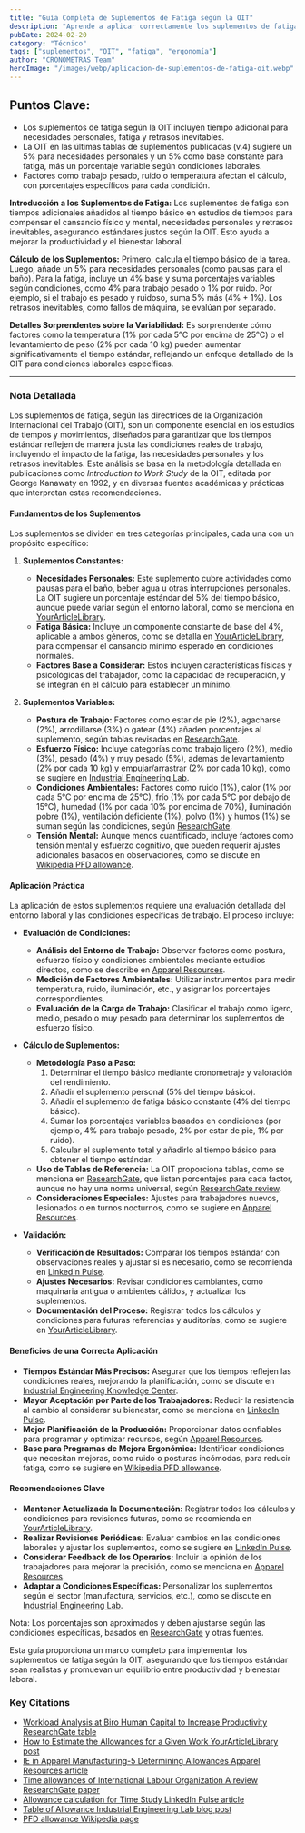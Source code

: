 ```yaml
---
title: "Guía Completa de Suplementos de Fatiga según la OIT"
description: "Aprende a aplicar correctamente los suplementos de fatiga de la OIT en tus estudios de tiempos"
pubDate: 2024-02-20
category: "Técnico"
tags: ["suplementos", "OIT", "fatiga", "ergonomía"]
author: "CRONOMETRAS Team"
heroImage: "/images/webp/aplicacion-de-suplementos-de-fatiga-oit.webp"
---
```


## Puntos Clave:


- Los suplementos de fatiga según la OIT incluyen tiempo adicional para necesidades personales, fatiga y retrasos inevitables.
- La OIT en las últimas tablas de suplementos publicadas (v.4) sugiere un 5% para necesidades personales y un 5% como base constante para fatiga, más un porcentaje variable según condiciones laborales.
- Factores como trabajo pesado, ruido o temperatura afectan el cálculo, con porcentajes específicos para cada condición.

**Introducción a los Suplementos de Fatiga:**
Los suplementos de fatiga son tiempos adicionales añadidos al tiempo básico en estudios de tiempos para compensar el cansancio físico y mental, necesidades personales y retrasos inevitables, asegurando estándares justos según la OIT. 
Esto ayuda a mejorar la productividad y el bienestar laboral.

**Cálculo de los Suplementos:**
Primero, calcula el tiempo básico de la tarea. Luego, añade un 5% para necesidades personales (como pausas para el baño). Para la fatiga, incluye un 4% base y suma porcentajes variables según condiciones, como 4% para trabajo pesado o 1% por ruido. Por ejemplo, si el trabajo es pesado y ruidoso, suma 5% más (4% + 1%). Los retrasos inevitables, como fallos de máquina, se evalúan por separado.

**Detalles Sorprendentes sobre la Variabilidad:**
Es sorprendente cómo factores como la temperatura (1% por cada 5°C por encima de 25°C) o el levantamiento de peso (2% por cada 10 kg) pueden aumentar significativamente el tiempo estándar, reflejando un enfoque detallado de la OIT para condiciones laborales específicas.

---

### Nota Detallada

Los suplementos de fatiga, según las directrices de la Organización Internacional del Trabajo (OIT), son un componente esencial en los estudios de tiempos y movimientos, diseñados para garantizar que los tiempos estándar reflejen de manera justa las condiciones reales de trabajo, incluyendo el impacto de la fatiga, las necesidades personales y los retrasos inevitables. Este análisis se basa en la metodología detallada en publicaciones como *Introduction to Work Study* de la OIT, editada por George Kanawaty en 1992, y en diversas fuentes académicas y prácticas que interpretan estas recomendaciones.

#### Fundamentos de los Suplementos

Los suplementos se dividen en tres categorías principales, cada una con un propósito específico:

1. **Suplementos Constantes:**
   - **Necesidades Personales:** Este suplemento cubre actividades como pausas para el baño, beber agua u otras interrupciones personales. La OIT sugiere un porcentaje estándar del 5% del tiempo básico, aunque puede variar según el entorno laboral, como se menciona en [YourArticleLibrary](https://www.yourarticlelibrary.com/ergonomics/work-measurement/how-to-estimate-the-allowances-for-a-given-work/34508).
   - **Fatiga Básica:** Incluye un componente constante de base del 4%, aplicable a ambos géneros, como se detalla en [YourArticleLibrary](https://www.yourarticlelibrary.com/ergonomics/work-measurement/how-to-estimate-the-allowances-for-a-given-work/34508), para compensar el cansancio mínimo esperado en condiciones normales.
   - **Factores Base a Considerar:** Estos incluyen características físicas y psicológicas del trabajador, como la capacidad de recuperación, y se integran en el cálculo para establecer un mínimo.

2. **Suplementos Variables:**
   - **Postura de Trabajo:** Factores como estar de pie (2%), agacharse (2%), arrodillarse (3%) o gatear (4%) añaden porcentajes al suplemento, según tablas revisadas en [ResearchGate](https://www.researchgate.net/figure/ILOS-INDEX-OF-ALLOWANCES-A-Constant-allowances-5_tbl1_338766339).
   - **Esfuerzo Físico:** Incluye categorías como trabajo ligero (2%), medio (3%), pesado (4%) y muy pesado (5%), además de levantamiento (2% por cada 10 kg) y empujar/arrastrar (2% por cada 10 kg), como se sugiere en [Industrial Engineering Lab](http://industrialengineeringlabutm.blogspot.com/2011/02/table-of-allowance.html).
   - **Condiciones Ambientales:** Factores como ruido (1%), calor (1% por cada 5°C por encima de 25°C), frío (1% por cada 5°C por debajo de 15°C), humedad (1% por cada 10% por encima de 70%), iluminación pobre (1%), ventilación deficiente (1%), polvo (1%) y humos (1%) se suman según las condiciones, según [ResearchGate](https://www.researchgate.net/figure/ILOS-INDEX-OF-ALLOWANCES-A-Constant-allowances-5_tbl1_338766339).
   - **Tensión Mental:** Aunque menos cuantificado, incluye factores como tensión mental y esfuerzo cognitivo, que pueden requerir ajustes adicionales basados en observaciones, como se discute en [Wikipedia PFD allowance](https://en.wikipedia.org/wiki/PFD_allowance).

#### Aplicación Práctica

La aplicación de estos suplementos requiere una evaluación detallada del entorno laboral y las condiciones específicas de trabajo. El proceso incluye:

- **Evaluación de Condiciones:**
  - **Análisis del Entorno de Trabajo:** Observar factores como postura, esfuerzo físico y condiciones ambientales mediante estudios directos, como se describe en [Apparel Resources](https://apparelresources.com/business-news/manufacturing/ie-apparel-manufacturing-v-determining-allowances/).
  - **Medición de Factores Ambientales:** Utilizar instrumentos para medir temperatura, ruido, iluminación, etc., y asignar los porcentajes correspondientes.
  - **Evaluación de la Carga de Trabajo:** Clasificar el trabajo como ligero, medio, pesado o muy pesado para determinar los suplementos de esfuerzo físico.

- **Cálculo de Suplementos:**
  - **Metodología Paso a Paso:** 
    1. Determinar el tiempo básico mediante cronometraje y valoración del rendimiento.
    2. Añadir el suplemento personal (5% del tiempo básico).
    3. Añadir el suplemento de fatiga básico constante (4% del tiempo básico).
    4. Sumar los porcentajes variables basados en condiciones (por ejemplo, 4% para trabajo pesado, 2% por estar de pie, 1% por ruido).
    5. Calcular el suplemento total y añadirlo al tiempo básico para obtener el tiempo estándar.
  - **Uso de Tablas de Referencia:** La OIT proporciona tablas, como se menciona en [ResearchGate](https://www.researchgate.net/figure/ILOS-INDEX-OF-ALLOWANCES-A-Constant-allowances-5_tbl1_338766339), que listan porcentajes para cada factor, aunque no hay una norma universal, según [ResearchGate review](https://www.researchgate.net/publication/298115062_Time_allowances_of_International_Labour_Organization_A_review).
  - **Consideraciones Especiales:** Ajustes para trabajadores nuevos, lesionados o en turnos nocturnos, como se sugiere en [Apparel Resources](https://apparelresources.com/business-news/manufacturing/ie-apparel-manufacturing-v-determining-allowances/).

- **Validación:**
  - **Verificación de Resultados:** Comparar los tiempos estándar con observaciones reales y ajustar si es necesario, como se recomienda en [LinkedIn Pulse](https://www.linkedin.com/pulse/allowance-calculation-time-study-abdullah-al-rana-farhad).
  - **Ajustes Necesarios:** Revisar condiciones cambiantes, como maquinaria antigua o ambientes cálidos, y actualizar los suplementos.
  - **Documentación del Proceso:** Registrar todos los cálculos y condiciones para futuras referencias y auditorías, como se sugiere en [YourArticleLibrary](https://www.yourarticlelibrary.com/ergonomics/work-measurement/how-to-estimate-the-allowances-for-a-given-work/34508).

#### Beneficios de una Correcta Aplicación

- **Tiempos Estándar Más Precisos:** Asegurar que los tiempos reflejen las condiciones reales, mejorando la planificación, como se discute en [Industrial Engineering Knowledge Center](http://nraoiekc.blogspot.com/2019/08/work-measurement-ilo-work-study-book.html).
- **Mayor Aceptación por Parte de los Trabajadores:** Reducir la resistencia al cambio al considerar su bienestar, como se menciona en [LinkedIn Pulse](https://www.linkedin.com/pulse/allowance-calculation-time-study-abdullah-al-rana-farhad).
- **Mejor Planificación de la Producción:** Proporcionar datos confiables para programar y optimizar recursos, según [Apparel Resources](https://apparelresources.com/business-news/manufacturing/ie-apparel-manufacturing-v-determining-allowances/).
- **Base para Programas de Mejora Ergonómica:** Identificar condiciones que necesitan mejoras, como ruido o posturas incómodas, para reducir fatiga, como se sugiere en [Wikipedia PFD allowance](https://en.wikipedia.org/wiki/PFD_allowance).

#### Recomendaciones Clave

- **Mantener Actualizada la Documentación:** Registrar todos los cálculos y condiciones para revisiones futuras, como se recomienda en [YourArticleLibrary](https://www.yourarticlelibrary.com/ergonomics/work-measurement/how-to-estimate-the-allowances-for-a-given-work/34508).
- **Realizar Revisiones Periódicas:** Evaluar cambios en las condiciones laborales y ajustar los suplementos, como se sugiere en [LinkedIn Pulse](https://www.linkedin.com/pulse/allowance-calculation-time-study-abdullah-al-rana-farhad).
- **Considerar Feedback de los Operarios:** Incluir la opinión de los trabajadores para mejorar la precisión, como se menciona en [Apparel Resources](https://apparelresources.com/business-news/manufacturing/ie-apparel-manufacturing-v-determining-allowances/).
- **Adaptar a Condiciones Específicas:** Personalizar los suplementos según el sector (manufactura, servicios, etc.), como se discute en [Industrial Engineering Lab](http://industrialengineeringlabutm.blogspot.com/2011/02/table-of-allowance.html).



Nota: Los porcentajes son aproximados y deben ajustarse según las condiciones específicas, basados en [ResearchGate](https://www.researchgate.net/figure/ILOS-INDEX-OF-ALLOWANCES-A-Constant-allowances-5_tbl1_338766339) y otras fuentes.

Esta guía proporciona un marco completo para implementar los suplementos de fatiga según la OIT, asegurando que los tiempos estándar sean realistas y promuevan un equilibrio entre productividad y bienestar laboral.

### Key Citations
- [Workload Analysis at Biro Human Capital to Increase Productivity ResearchGate table](https://www.researchgate.net/figure/ILOS-INDEX-OF-ALLOWANCES-A-Constant-allowances-5_tbl1_338766339)
- [How to Estimate the Allowances for a Given Work YourArticleLibrary post](https://www.yourarticlelibrary.com/ergonomics/work-measurement/how-to-estimate-the-allowances-for-a-given-work/34508)
- [IE in Apparel Manufacturing-5 Determining Allowances Apparel Resources article](https://apparelresources.com/business-news/manufacturing/ie-apparel-manufacturing-v-determining-allowances/)
- [Time allowances of International Labour Organization A review ResearchGate paper](https://www.researchgate.net/publication/298115062_Time_allowances_of_International_Labour_Organization_A_review)
- [Allowance calculation for Time Study LinkedIn Pulse article](https://www.linkedin.com/pulse/allowance-calculation-time-study-abdullah-al-rana-farhad)
- [Table of Allowance Industrial Engineering Lab blog post](http://industrialengineeringlabutm.blogspot.com/2011/02/table-of-allowance.html)
- [PFD allowance Wikipedia page](https://en.wikipedia.org/wiki/PFD_allowance)